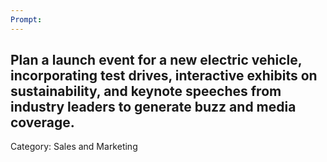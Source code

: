 ```yaml
---
Prompt:
---
```

Plan a launch event for a new electric vehicle, incorporating test drives, interactive exhibits on sustainability, and keynote speeches from industry leaders to generate buzz and media coverage.
---
Category: Sales and Marketing
